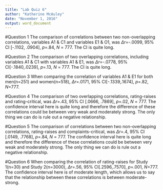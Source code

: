 ```yaml
---
title: "Lab Quiz 6"
author: "Katherine McAuley"
date: "November 1, 2016"
output: word_document
---
```

#Question 1
The comparison of correlations between two non-overlapping correlations, variables A1 & C1 and variables E1 & O1, was *$\Delta$r*=-.0099, 95% CI [-.1102, .0904], *p*=.84, *N* = 777. The CI is quite long. 

#Question 2
The comparison of two overlapping correlations, including variables A1 & C1 with variables A1 & E1, was *$\Delta$r*=-.0778, 95% CI[-.1840,.0239], *p*=.13, *N* = 777. The CI is quite long.

#Question 3
When comparing the correlation of variables A1 & E1 for both men(n=251) and women(n=518), *$\Delta$r*=.0171, 95% CI[-.1339,.1674], *p*=.82, *N*=777.

#Question 4
The comparison of two overlapping correlations, rating-raises and rating-critical, was *$\Delta$r*=.43, 95% CI [.0666, .7869], *p*=.02, *N* = 777. The confidence interval here is quite long and therefore the difference of these correlations could be between very weak and moderately strong. The only thing we can do is rule out a negative relationship. 

#Question 5
The comparison of correlations between two non-overlapping correlations, rating-raises and complaints-critical, was *$\Delta$r*=.4, 95% CI [.0149, .7768], *p*=.84, *N* = 777. The confidence interval here is quite long and therefore the difference of these correlations could be between very weak and moderately strong. The only thing we can do is rule out a negative relationship. 

#Question 6
When comparing the correlation of rating-raises for Study 1(n=30) and Study 2(n=3000), *$\Delta$r*=.56, 95% CI[.2596,.7570], *p*=.001, *N*=777. The confidence interval here is of moderate length, which allows us to say that the relationship between these correlations is between moderate-strong. 